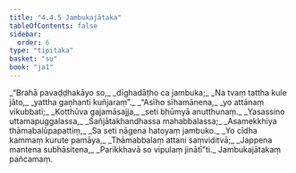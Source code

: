```yaml
---
title: "4.4.5 Jambukajātaka"
tableOfContents: false
sidebar:
  order: 6
type: "tipitaka"
basket: "su"
book: "ja1"
---
```



<DynamicBreadcrumb />

<Division number="137" book="ja1" bookNo="22" page="272">

<Paragraph number="1059" type="verses" book="ja1">
_“Brahā pavaḍḍhakāyo so,_  
_dīghadāṭho ca jambuka;_  
_Na tvaṃ tattha kule jāto,_  
_yattha gaṇhanti kuñjaraṃ”._  

</Paragraph>

</Division>
<Division number="138" book="ja1" bookNo="22" page="272">

<Paragraph number="1060" type="verses" book="ja1">
_“Asīho sīhamānena,_  
_yo attānaṃ vikubbati;_  
_Kotthūva gajamāsajja,_  
_seti bhūmyā anutthunaṃ._  

</Paragraph>

</Division>
<Division number="139" book="ja1" bookNo="22" page="273">

<Paragraph number="1061" type="verses" book="ja1">
_Yasassino uttamapuggalassa,_  
_Sañjātakhandhassa mahabbalassa;_  
_Asamekkhiya thāmabalūpapattiṃ,_  
_Sa seti nāgena hatoyaṃ jambuko._  

</Paragraph>

</Division>
<Division number="140" book="ja1" bookNo="22" page="273">

<Paragraph number="1062" type="verses" book="ja1">
_Yo cīdha kammaṃ kurute pamāya,_  
_Thāmabbalaṃ attani saṃviditvā;_  
_Jappena mantena subhāsitena,_  
_Parikkhavā so vipulaṃ jinātī”ti._  


</Paragraph>
</Division>

<Paragraph number="1063" type="center" book="ja1">
Jambukajātakaṃ pañcamaṃ.
</Paragraph>
